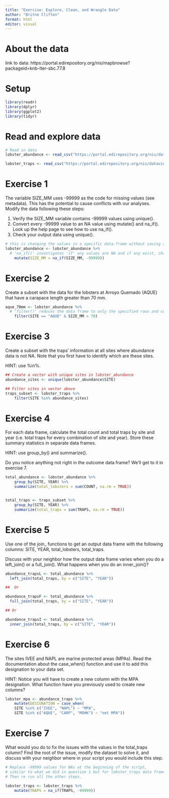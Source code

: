 ```yaml
---
title: "Exercise: Explore, Clean, and Wrangle Data"
author: "Britne Clifton"
format: html
editor: visual
---
```


# About the data
link to data: https://portal.edirepository.org/nis/mapbrowse?packageid=knb-lter-sbc.77.8

# Setup
```r
library(readr)
library(dplyr)
library(ggplot2)
library(tidyr)
```

# Read and explore data
```r
# Read in data
lobster_abundance <- read_csv("https://portal.edirepository.org/nis/dataviewer?packageid=knb-lter-sbc.77.8&entityid=f32823fba432f58f66c06b589b7efac6")

lobster_traps <- read_csv("https://portal.edirepository.org/nis/dataviewer?packageid=knb-lter-sbc.77.8&entityid=66dd61c75bda17c23a3bce458c56ed84")
```

# Exercise 1

The variable SIZE_MM uses -99999 as the code for missing values (see metadata). This has the potential to cause conflicts with our analyses. Modify the data following these steps:

1.  Verify the SIZE_MM variable contains -99999 values using unique().
2.  Convert every -99999 value to an NA value using mutate() and na_if(). Look up the help page to see how to use na_if().
3.  Check your output data using unique().

```r
# this is changing the values in a specific data.frame without saving as another data.frame
lobster_abundance <- lobster_abundance %>% 
  # 'na_if()' investigates 'if' any values are NA and if any exist, changes those values (in this case in the 'SIZE_MM' col) to the specified value (-99999 here)
    mutate(SIZE_MM = na_if(SIZE_MM, -99999))
```

# Exercise 2

Create a subset with the data for the lobsters at Arroyo Quemado (AQUE) that have a carapace length greater than 70 mm.

```r
aque_70mm <- lobster_abundance %>% 
  # 'filter()' reduces the data frame to only the specified rows and cols. here, it's to only sites that are 'AQUE' and SIZE_MM that are greater than '70'
    filter(SITE == "AQUE" & SIZE_MM > 70)
```

# Exercise 3

Create a subset with the traps' information at all sites where abundance data is not NA. Note that you first have to identify which are these sites.

HINT: use %in%.

```r
## Create a vector with unique sites in lobster_abundance
abundance_sites <- unique(lobster_abundance$SITE)

## Filter sites in vector above
traps_subset <- lobster_traps %>% 
    filter(SITE %in% abundance_sites)
```

# Exercise 4

For each data frame, calculate the total count and total traps by site and year (i.e. total traps for every combination of site and year). Store these summary statistics in separate data frames.

HINT: use group_by() and summarize().

Do you notice anything not right in the outcome data frame? We'll get to it in exercise 7.

```r
total_abundance <- lobster_abundance %>% 
    group_by(SITE, YEAR) %>% 
    summarize(total_lobsters = sum(COUNT, na.rm = TRUE))


total_traps <- traps_subset %>% 
    group_by(SITE, YEAR) %>% 
    summarize(total_traps = sum(TRAPS, na.rm = TRUE))
```

# Exercise 5

Use one of the join_ functions to get an output data frame with the following columns: SITE, YEAR, total_lobsters, total_traps.

Discuss with your neighbor how the output data frame varies when you do a left_join() or a full_join(). What happens when you do an inner_join()?

```r
abundance_trapsL <- total_abundance %>% 
  left_join(total_traps, by = c("SITE", "YEAR"))

##  Or

abundance_trapsF <- total_abundance %>% 
  full_join(total_traps, by = c("SITE", "YEAR"))

## Or

abundance_trapsI <- total_abundance %>% 
  inner_join(total_traps, by = c("SITE", "YEAR"))
```

# Exercise 6

The sites IVEE and NAPL are marine protected areas (MPAs). Read the documentation about the case_when() function and use it to add this designation to your data set.

HINT: Notice you will have to create a new column with the MPA designation. What function have you previously used to create new columns?

```r
lobster_mpa <- abundance_traps %>% 
    mutate(DESIGNATION = case_when(
    SITE %in% c("IVEE", "NAPL") ~ "MPA",
    SITE %in% c("AQUE", "CARP", "MOHK") ~ "not MPA"))
```

# Exercise 7

What would you do to fix the issues with the values in the total_traps column? Find the root of the issue, modify the dataset to solve it, and discuss with your neighbor where in your script you would include this step.

```r
# Replace -99999 values for NAs at the beginning of the script, 
# similar to what we did in question 1 but for lobster_traps data frame. 
# Then re run all the other steps.

lobster_traps <- lobster_traps %>% 
    mutate(TRAPS = na_if(TRAPS, -99999))
```
